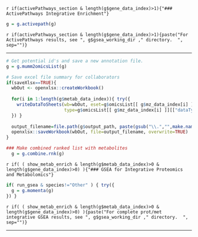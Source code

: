 
`r if(activePathways_section & length(g$gene_data_index)>1){"### ActivePathways Integrative Enrichment"} `
```r

g = g.activepath(g)

```
`r if(activePathways_section & length(g$gene_data_index)>1){paste("For ActivePathways results, see ", g$gsea_working_dir ," directory.  ", sep="")} `

---

```r

# Get potential id's and save a new annotation file. 
g = g.mumm2omicsList(g)

# Save excel file summary for collaborators
if(saveXlsx==TRUE){    
  wbOut <- openxlsx::createWorkbook()
  
  for(i in 1:length(g$metab_data_index)){ try({
    writeDataToSheets(wb=wbOut, eset=g$omicsList[[ g$mz_data_index[i] ]][["eSet"]], limmaFit=g$omicsList[[ g$mz_data_index[i] ]][["fit"]], 
                      type=g$omicsList[[ g$mz_data_index[i] ]][["dataType"]], data_format=g$omicsList[[ g$mz_data_index[i] ]][["dataFormat"]]); 
  }) }  
  
  output_filename=file.path(g$output_path, paste(gsub("\\.","",make.names(project_name)), "_Summary_AllMetIDs", ".xlsx", sep=""))
  openxlsx::saveWorkbook(wbOut, file=output_filename, overwrite=TRUE)
}
```


```r

### Make combined ranked list with metabolites
  g = g.combine.rnk(g)   
```


`r if( ( show_metab_enrich & length(g$metab_data_index)>0 & length(g$gene_data_index)>0) ){"### GSEA for Integrative Proteomics and Metabolomics"} `
```r

if( run_gsea & species!="Other" ) { try({
  g = g.momenta(g)
}) } 

```
`r if( ( show_metab_enrich & length(g$metab_data_index)>0 & length(g$gene_data_index)>0) ){paste("For complete prot/met integrative GSEA results, see ", g$gsea_working_dir ," directory.  ", sep="")} `

---


